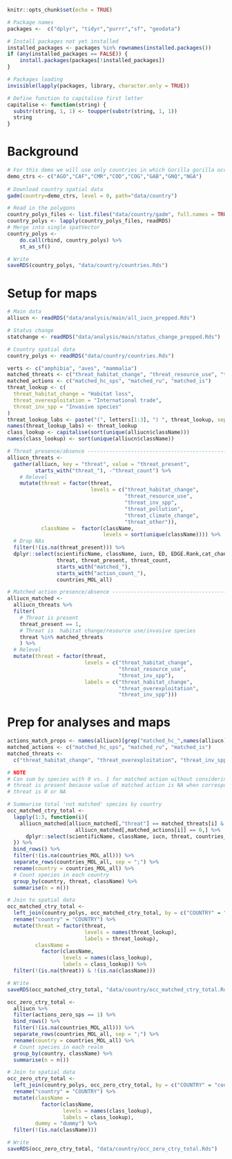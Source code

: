 
```r
knitr::opts_chunk$set(echo = TRUE)
```

```r
# Package names
packages <-  c("dplyr", "tidyr","purrr","sf", "geodata")

# Install packages not yet installed
installed_packages <- packages %in% rownames(installed.packages())
if (any(installed_packages == FALSE)) {
    install.packages(packages[!installed_packages])
}

# Packages loading
invisible(lapply(packages, library, character.only = TRUE))

# Define function to capitalise first letter
capitalise <- function(string) {
  substr(string, 1, 1) <- toupper(substr(string, 1, 1))
  string
}
```

# Background

```r
# For this demo we will use only countries in which Gorilla gorilla occurs 
demo_ctrs <- c("AGO","CAF","CMR","COD","COG","GAB","GNQ","NGA")
 
# Download country spatial data
gadm(country=demo_ctrs, level = 0, path="data/country")

# Read in the polygons
country_polys_files <- list.files("data/country/gadm", full.names = TRUE)
country_polys <- lapply(country_polys_files, readRDS)
# Merge into single spatVector
country_polys <- 
    do.call(rbind, country_polys) %>% 
    st_as_sf()

# Write
saveRDS(country_polys, "data/country/countries.Rds")
```

# Setup for maps

```r
# Main data
alliucn <- readRDS("data/analysis/main/all_iucn_prepped.Rds")

# Status change
statchange <- readRDS("data/analysis/main/status_change_prepped.Rds")

# Country spatial data
country_polys <- readRDS("data/country/countries.Rds")
```

```r
verts <- c("amphibia", "aves", "mammalia")
matched_threats <- c("threat_habitat_change", "threat_resource_use", "threat_inv_spp" )
matched_actions <- c("matched_hc_sps", "matched_ru", "matched_is")
threat_lookup <- c(
  threat_habitat_change = "Habitat loss",
  threat_overexploitation = "International trade",
  threat_inv_spp = "Invasive species"
)
threat_lookup_labs <- paste("(", letters[1:3], ") ", threat_lookup, sep = "")
names(threat_lookup_labs) <- threat_lookup
class_lookup <- capitalise(sort(unique(alliucn$className)))
names(class_lookup) <- sort(unique(alliucn$className))
```

```r
# Threat presence/absence ------------------------------------------------------
alliucn_threats <-
  gather(alliucn, key = "threat", value = "threat_present", 
         starts_with("threat_"), -"threat_count") %>% 
    # Relevel
    mutate(threat = factor(threat,
                           levels = c("threat_habitat_change",
                                      "threat_resource_use", 
                                      "threat_inv_spp", 
                                      "threat_pollution",
                                      "threat_climate_change",
                                      "threat_other")),
           className =  factor(className,
                               levels = sort(unique(className)))) %>% 
  # Drop NAs
  filter(!(is.na(threat_present))) %>% 
  dplyr::select(scientificName, className, iucn, ED, EDGE.Rank,cat_change_bi,
                threat, threat_present, threat_count, 
                starts_with("matched_"), 
                starts_with("action_count_"),
                countries_MOL_all)

# Matched action presence/absence -----------------------------------------------
alliucn_matched <- 
  alliucn_threats %>% 
  filter(
    # Threat is present
    threat_present == 1,
    # Threat is  habitat change/resource use/invasive species
    threat %in% matched_threats
    ) %>% 
  # Relevel
  mutate(threat = factor(threat,
                         levels = c("threat_habitat_change",
                                    "threat_resource_use",
                                    "threat_inv_spp"),
                         labels = c("threat_habitat_change",
                                    "threat_overexploitation",
                                    "threat_inv_spp")))
```

# Prep for analyses and maps

```r
actions_match_props <- names(alliucn)[grep("matched_hc_",names(alliucn))]
matched_actions <- c("matched_hc_sps", "matched_ru", "matched_is")
matched_threats <- 
  c("threat_habitat_change", "threat_overexploitation", "threat_inv_spp")

# NOTE
# Can sum by species with 0 vs. 1 for matched action without considering whether
# threat is present because value of matched action is NA when corresponding
# threat is 0 or NA

# Summarise total 'not matched' species by country
occ_matched_ctry_total <-
  lapply(1:3, function(i){
    alliucn_matched[alliucn_matched[,"threat"] == matched_threats[i] &
                      alliucn_matched[,matched_actions[i]] == 0,] %>% 
      dplyr::select(scientificName, className, iucn, threat, countries_MOL_all)
  }) %>% 
  bind_rows() %>%
  filter(!(is.na(countries_MOL_all))) %>% 
  separate_rows(countries_MOL_all, sep = ";") %>% 
  rename(country = countries_MOL_all) %>% 
  # Count species in each country
  group_by(country, threat, className) %>% 
  summarise(n = n())

# Join to spatial data
occ_matched_ctry_total <-
  left_join(country_polys, occ_matched_ctry_total, by = c("COUNTRY" = "country")) %>% 
  rename("country" = "COUNTRY") %>% 
  mutate(threat = factor(threat,
                         levels = names(threat_lookup),
                         labels = threat_lookup),
         className =
           factor(className,
                  levels = names(class_lookup),
                  labels = class_lookup)) %>% 
  filter(!(is.na(threat)) & !(is.na(className)))

# Write
saveRDS(occ_matched_ctry_total, "data/country/occ_matched_ctry_total.Rds")
```

```r
occ_zero_ctry_total <-
  alliucn %>%
  filter(actions_zero_sps == 1) %>% 
  bind_rows() %>% 
  filter(!(is.na(countries_MOL_all))) %>% 
  separate_rows(countries_MOL_all, sep = ";") %>% 
  rename(country = countries_MOL_all) %>% 
  # Count species in each realm
  group_by(country, className) %>% 
  summarise(n = n())

# Join to spatial data
occ_zero_ctry_total <-
  left_join(country_polys, occ_zero_ctry_total, by = c("COUNTRY" = "country")) %>% 
  rename("country" = "COUNTRY") %>% 
  mutate(className =
           factor(className,
                  levels = names(class_lookup),
                  labels = class_lookup),
         dummy = "dummy") %>% 
  filter(!(is.na(className)))

# Write
saveRDS(occ_zero_ctry_total, "data/country/occ_zero_ctry_total.Rds")
```
